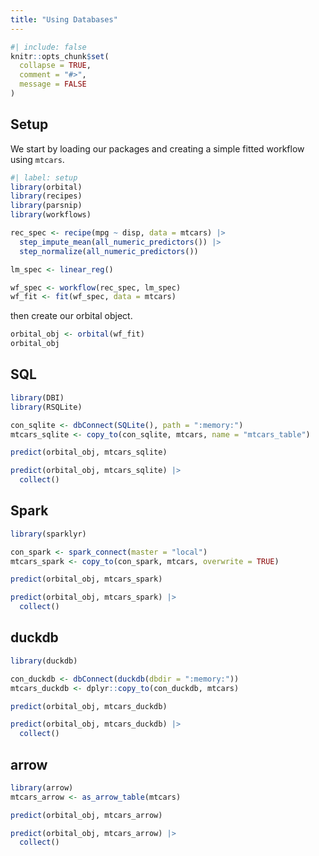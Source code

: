 ```yaml
---
title: "Using Databases"
---
```


```r
#| include: false
knitr::opts_chunk$set(
  collapse = TRUE,
  comment = "#>",
  message = FALSE
)
```

## Setup

We start by loading our packages and creating a simple fitted workflow using `mtcars`.

```r
#| label: setup
library(orbital)
library(recipes)
library(parsnip)
library(workflows)
```

```r
rec_spec <- recipe(mpg ~ disp, data = mtcars) |>
  step_impute_mean(all_numeric_predictors()) |>
  step_normalize(all_numeric_predictors())

lm_spec <- linear_reg()

wf_spec <- workflow(rec_spec, lm_spec)
wf_fit <- fit(wf_spec, data = mtcars)
```

then create our orbital object.

```r
orbital_obj <- orbital(wf_fit)
orbital_obj
```

## SQL

```r
library(DBI)
library(RSQLite)

con_sqlite <- dbConnect(SQLite(), path = ":memory:")
mtcars_sqlite <- copy_to(con_sqlite, mtcars, name = "mtcars_table")

predict(orbital_obj, mtcars_sqlite)
```

```r
predict(orbital_obj, mtcars_sqlite) |>
  collect()
```

## Spark

```r
library(sparklyr)

con_spark <- spark_connect(master = "local")
mtcars_spark <- copy_to(con_spark, mtcars, overwrite = TRUE)

predict(orbital_obj, mtcars_spark)
```

```r
predict(orbital_obj, mtcars_spark) |>
  collect()
```

## duckdb

```r
library(duckdb)

con_duckdb <- dbConnect(duckdb(dbdir = ":memory:"))
mtcars_duckdb <- dplyr::copy_to(con_duckdb, mtcars)

predict(orbital_obj, mtcars_duckdb)
```

```r
predict(orbital_obj, mtcars_duckdb) |>
  collect()
```

## arrow

```r
library(arrow)
mtcars_arrow <- as_arrow_table(mtcars)

predict(orbital_obj, mtcars_arrow)
```

```r
predict(orbital_obj, mtcars_arrow) |>
  collect()
```
